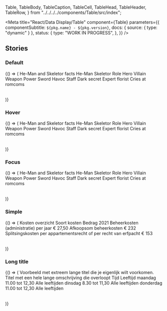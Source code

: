 
  Table,
  TableBody,
  TableCaption,
  TableCell,
  TableHead,
  TableHeader,
  TableRow,
} from "../../../../components/Table/src/index";

<Meta
  title="React/Data Display/Table"
  component={Table}
  parameters={{
    componentSubtitle: `${pkg.name} - ${pkg.version}`,
    docs: { source: { type: "dynamic" } },
    status: {
      type: "WORK IN PROGRESS",
    },
  }}
/>

<Description markdown={readme} />

## Stories

### Default

<Canvas>
  <Story name="Default">
    {() => (
      <Table>
        <TableCaption>He-Man and Skeletor facts</TableCaption>
        <TableHead>
          <TableRow>
            <TableCell></TableCell>
            <TableHeader className="heman">He-Man</TableHeader>
            <TableHeader className="skeletor">Skeletor</TableHeader>
          </TableRow>
        </TableHead>
        <TableBody>
          <TableRow>
            <TableHeader scope="row">Role</TableHeader>
            <TableCell>Hero</TableCell>
            <TableCell>Villain</TableCell>
          </TableRow>
          <TableRow>
            <TableHeader scope="row">Weapon</TableHeader>
            <TableCell>Power Sword</TableCell>
            <TableCell>Havoc Staff</TableCell>
          </TableRow>
          <TableRow>
            <TableHeader scope="row">Dark secret</TableHeader>
            <TableCell>Expert florist</TableCell>
            <TableCell>Cries at romcoms</TableCell>
          </TableRow>
        </TableBody>
      </Table>
    )}
  </Story>
</Canvas>

### Hover

<Canvas>
  <Story name="Hover">
    {() => (
      <Table>
        <TableCaption>He-Man and Skeletor facts</TableCaption>
        <TableHead>
          <TableRow tabIndex="-1">
            <TableCell></TableCell>
            <TableHeader className="heman">He-Man</TableHeader>
            <TableHeader className="skeletor">Skeletor</TableHeader>
          </TableRow>
        </TableHead>
        <TableBody>
          <TableRow>
            <TableHeader scope="row">Role</TableHeader>
            <TableCell>Hero</TableCell>
            <TableCell>Villain</TableCell>
          </TableRow>
          <TableRow className="denhaag-table__row--hover">
            <TableHeader scope="row">Weapon</TableHeader>
            <TableCell>Power Sword</TableCell>
            <TableCell>Havoc Staff</TableCell>
          </TableRow>
          <TableRow>
            <TableHeader scope="row">Dark secret</TableHeader>
            <TableCell>Expert florist</TableCell>
            <TableCell>Cries at romcoms</TableCell>
          </TableRow>
        </TableBody>
      </Table>
    )}
  </Story>
</Canvas>

### Focus

<Canvas>
  <Story name="Focus">
    {() => (
      <Table>
        <TableCaption>He-Man and Skeletor facts</TableCaption>
        <TableHead>
          <TableRow tabIndex="-1">
            <TableCell></TableCell>
            <TableHeader className="heman">He-Man</TableHeader>
            <TableHeader className="skeletor">Skeletor</TableHeader>
          </TableRow>
        </TableHead>
        <TableBody>
          <TableRow>
            <TableHeader scope="row">Role</TableHeader>
            <TableCell>Hero</TableCell>
            <TableCell>Villain</TableCell>
          </TableRow>
          <TableRow className="denhaag-table__row--focus">
            <TableHeader scope="row">Weapon</TableHeader>
            <TableCell>Power Sword</TableCell>
            <TableCell>Havoc Staff</TableCell>
          </TableRow>
          <TableRow>
            <TableHeader scope="row">Dark secret</TableHeader>
            <TableCell>Expert florist</TableCell>
            <TableCell>Cries at romcoms</TableCell>
          </TableRow>
        </TableBody>
      </Table>
    )}
  </Story>
</Canvas>

### Simple

<Canvas>
  <Story name="Simple">
    {() => (
      <Table>
        <TableCaption>Kosten overzicht</TableCaption>
        <TableHead>
          <TableRow tabIndex="-1">
            <TableHeader>Soort kosten</TableHeader>
            <TableHeader>Bedrag 2021</TableHeader>
          </TableRow>
        </TableHead>
        <TableBody>
          <TableRow>
            <TableCell>Beheerkosten (administratie) per jaar</TableCell>
            <TableCell>&euro; 27,50</TableCell>
          </TableRow>
          <TableRow>
            <TableCell>Afkoopsom beheerkosten</TableCell>
            <TableCell>&euro; 232</TableCell>
          </TableRow>
          <TableRow>
            <TableCell>Splitsingskosten per appartementsrecht of per recht van erfpacht</TableCell>
            <TableCell>&euro; 153</TableCell>
          </TableRow>
        </TableBody>
      </Table>
    )}
  </Story>
</Canvas>

### Long title

<Canvas>
  <Story name="Long title">
    {() => (
      <Table>
        <TableCaption>Voorbeeld met extreem lange titel die je eigenlijk wilt voorkomen.</TableCaption>
        <TableHead>
          <TableRow tabIndex="-1">
            <TableHeader>Titel met een hele lange omschrijving die overloopt</TableHeader>
            <TableHeader>Tijd</TableHeader>
            <TableHeader>Leeftijd</TableHeader>
          </TableRow>
        </TableHead>
        <TableBody>
          <TableRow>
            <TableCell>maandag</TableCell>
            <TableCell>11.00 tot 12,30</TableCell>
            <TableCell>Alle leeftijden</TableCell>
          </TableRow>
          <TableRow>
            <TableCell>dinsdag</TableCell>
            <TableCell>8.30 tot 11,30</TableCell>
            <TableCell>Alle leeftijden</TableCell>
          </TableRow>
          <TableRow>
            <TableCell>donderdag</TableCell>
            <TableCell>11.00 tot 12,30</TableCell>
            <TableCell>Alle leeftijden</TableCell>
          </TableRow>
        </TableBody>
      </Table>
    )}
  </Story>
</Canvas>
